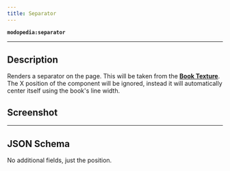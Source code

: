 ```yaml
---
title: Separator
---
```

**`modopedia:separator`**

---

## Description
Renders a separator on the page. This will be taken from the **[Book Texture](../books/book-textures)**. The X position of the component will be ignored, instead it will automatically center itself using the book's line width.

## Screenshot
<Asset location="modopedia:page_components/separator" width={580} height={364} />

---

## JSON Schema
No additional fields, just the position.